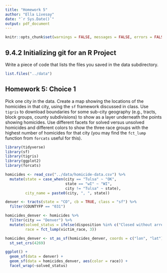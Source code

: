 ```yaml
---
title: "Homework 5"
author: "Ella Livesay"
date: "`r Sys.Date()`"
output: pdf_document
---
```



```r
knitr::opts_chunk$set(warnings = FALSE, messages = FALSE, errors = FALSE, include = TRUE)
```

## 9.4.2 Initializing git for an R Project

Write a piece of code that lists the files you saved in the data subdirectory.

```r
list.files("../data")
```

## Homework 5: Choice 1

Pick one city in the data. Create a map showing the locations of the homicides in that city, using the `sf` framework discussed in class. Use `tigris` to download boundaries for some sub-city geography (e.g., tracts, block groups, county subdivisions) to show as a layer underneath the points showing homicides. Use different facets for solved versus unsolved homicides and different colors to show the three race groups with the highest number of homicides for that city (you may find the `fct_lump` function from `forcats` useful for this).

```r
library(tidyverse)
library(sf)
library(tigris)
library(ggplot2)
library(forcats)
```


```r
homicides <- read_csv("../data/homicide-data.csv") %>%
  mutate(state = case_when(city == "Tulsa" ~ "OK",
                           state == "wI" ~ "WI",
                           city != "Tulsa" ~ state),
         city_name = paste0(city, ", ", state))

denver <- tracts(state = "CO", cb = TRUE, class = "sf") %>%
  filter(COUNTYFP == "031")
```

```r
homicides_denver <- homicides %>%
  filter(city == "Denver") %>%
  mutate(solved_status = ifelse(disposition %in% c("Closed without arrest", "Open/No arrest"),"Unsolved","Solved"),
         race = fct_lump(victim_race, 3)) 

homicides_denver <- st_as_sf(homicides_denver, coords = c("lon", "lat"))%>%
  st_set_crs(4269)
```

```r
ggplot() +
  geom_sf(data = denver) +
  geom_sf(data = homicides_denver, aes(color = race)) +
  facet_wrap(~solved_status)
```
